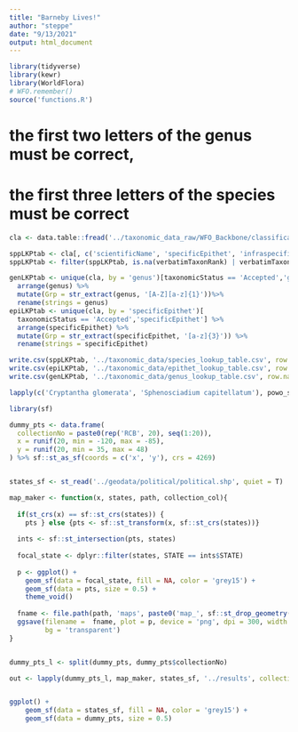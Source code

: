 ```yaml
---
title: "Barneby Lives!"
author: "steppe"
date: "9/13/2021"
output: html_document
---
```


```r
library(tidyverse)
library(kewr)
library(WorldFlora)
# WFO.remember()
source('functions.R')
```

# the first two letters of the genus must be correct, 
# the first three letters of the species must be correct

```r

cla <- data.table::fread('../taxonomic_data_raw/WFO_Backbone/classification.txt', na.strings = "")

sppLKPtab <- cla[, c('scientificName', 'specificEpithet', 'infraspecificEpithet', 'verbatimTaxonRank')]
sppLKPtab <- filter(sppLKPtab, is.na(verbatimTaxonRank) | verbatimTaxonRank != "f.")

genLKPtab <- unique(cla, by = 'genus')[taxonomicStatus == 'Accepted','genus'] %>% 
  arrange(genus) %>% 
  mutate(Grp = str_extract(genus, '[A-Z][a-z]{1}'))%>% 
  rename(strings = genus)
epiLKPtab <- unique(cla, by = 'specificEpithet')[
  taxonomicStatus == 'Accepted','specificEpithet'] %>% 
  arrange(specificEpithet) %>% 
  mutate(Grp = str_extract(specificEpithet, '[a-z]{3}')) %>% 
  rename(strings = specificEpithet)

write.csv(sppLKPtab, '../taxonomic_data/species_lookup_table.csv', row.names = F)
write.csv(epiLKPtab, '../taxonomic_data/epithet_lookup_table.csv', row.names = F)
write.csv(genLKPtab, '../taxonomic_data/genus_lookup_table.csv', row.names = F)

```


```r
lapply(c('Cryptantha glomerata', 'Sphenosciadium capitellatum'), powo_searcher)
```

```r
library(sf)

dummy_pts <- data.frame(
  collectionNo = paste0(rep('RCB', 20), seq(1:20)),
  x = runif(20, min = -120, max = -85), 
  y = runif(20, min = 35, max = 48)
) %>% sf::st_as_sf(coords = c('x', 'y'), crs = 4269)


states_sf <- st_read('../geodata/political/political.shp', quiet = T)

map_maker <- function(x, states, path, collection_col){
  
  if(st_crs(x) == sf::st_crs(states)) {
    pts } else {pts <- sf::st_transform(x, sf::st_crs(states))}
  
  ints <- sf::st_intersection(pts, states)
  
  focal_state <- dplyr::filter(states, STATE == ints$STATE)
  
  p <- ggplot() + 
    geom_sf(data = focal_state, fill = NA, color = 'grey15') + 
    geom_sf(data = pts, size = 0.5) +
    theme_void() 
  
  fname <- file.path(path, 'maps', paste0('map_', sf::st_drop_geometry(x[1,'collectionNo']), '.png'))
  ggsave(filename =  fname, plot = p, device = 'png', dpi = 300, width = 1, height = 1, units = 'in', 
         bg = 'transparent')
}


dummy_pts_l <- split(dummy_pts, dummy_pts$collectionNo)

out <- lapply(dummy_pts_l, map_maker, states_sf, '../results', collection_col = 'collectionNo')


ggplot() + 
    geom_sf(data = states_sf, fill = NA, color = 'grey15') + 
    geom_sf(data = dummy_pts, size = 0.5)

```



   
